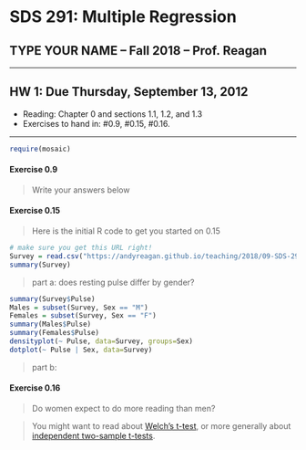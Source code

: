 SDS 291: Multiple Regression
===========
## TYPE YOUR NAME -- Fall 2018 -- Prof. Reagan

****

HW 1: Due Thursday, September 13, 2012
----
* Reading: Chapter 0 and sections 1.1, 1.2, and 1.3
* Exercises to hand in: #0.9, #0.15, #0.16.

****

```r
require(mosaic)
```

#### Exercise 0.9

> Write your answers below


#### Exercise 0.15

> Here is the initial R code to get you started on 0.15

```r
# make sure you get this URL right!
Survey = read.csv("https://andyreagan.github.io/teaching/2018/09-SDS-291/data/Day1Survey.csv")
summary(Survey)
```

> part a: does resting pulse differ by gender?

```r
summary(Survey$Pulse)
Males = subset(Survey, Sex == "M")
Females = subset(Survey, Sex == "F")
summary(Males$Pulse)
summary(Females$Pulse)
densityplot(~ Pulse, data=Survey, groups=Sex)
dotplot(~ Pulse | Sex, data=Survey)

```

> part b:


#### Exercise 0.16

> Do women expect to do more reading than men?

> You might want to read about [Welch's t-test](http://en.wikipedia.org/wiki/Welch%27s_t_test), or more generally about [independent two-sample t-tests](http://en.wikipedia.org/wiki/Student%27s_t-test#Independent_two-sample_t-test).
